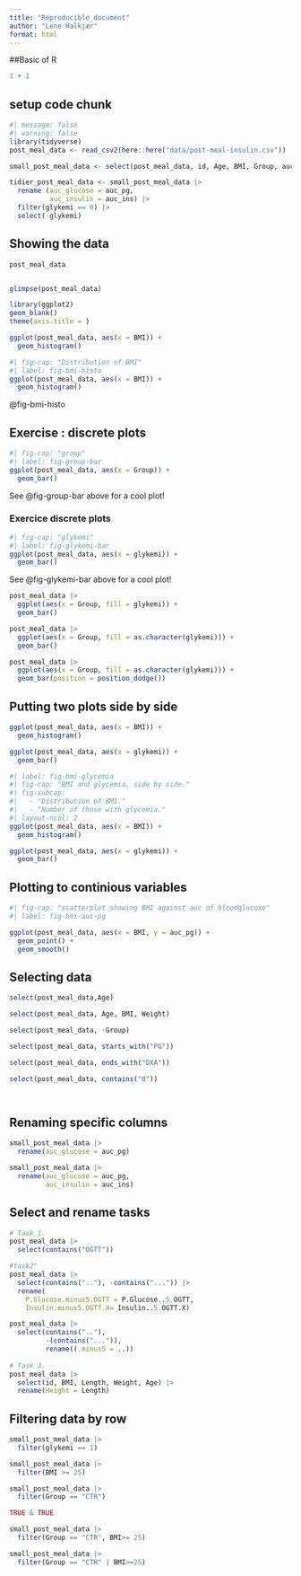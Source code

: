 ```yaml
---
title: "Reproducible_document"
author: "Lene Halkjær"
format: html
---
```


##Basic of R

```r
1 + 1
```

## setup code chunk

```r
#| message: false
#| warning: false
library(tidyverse)
post_meal_data <- read_csv2(here::here("data/post-meal-insulin.csv"))

small_post_meal_data <- select(post_meal_data, id, Age, BMI, Group, auc_pg, auc_ins, glykemi)

tidier_post_meal_data <- small_post_meal_data |>
  rename (auc_glucose = auc_pg,
          auc_insulin = auc_ins) |>
  filter(glykemi == 0) |>
  select(-glykemi)
```

## Showing the data

```r
post_meal_data
```
```r
```

```r
glimpse(post_meal_data)
```

```r
library(ggplot2)
geom_blank()
theme(axis.title = )
```
```r
ggplot(post_meal_data, aes(x = BMI)) +
  geom_histogram()
```

```r
#| fig-cap: "Distribution of BMI"
#| label: fig-bmi-histo
ggplot(post_meal_data, aes(x = BMI)) +
  geom_histogram()
```
@fig-bmi-histo


## Exercise : discrete plots

```r
#| fig-cap: "group"
#| label: fig-group-bar
ggplot(post_meal_data, aes(x = Group)) +
  geom_bar()
```
See @fig-group-bar above for a cool plot!

### Exercice discrete plots

```r
#| fig-cap: "glykemi"
#| label: fig-glykemi-bar
ggplot(post_meal_data, aes(x = glykemi)) +
  geom_bar()
```
See @fig-glykemi-bar above for a cool plot!

```r
post_meal_data |>
  ggplot(aes(x = Group, fill = glykemi)) +
  geom_bar()
```

```r
post_meal_data |>
  ggplot(aes(x = Group, fill = as.character(glykemi))) +
  geom_bar()
```

```r
post_meal_data |>
  ggplot(aes(x = Group, fill = as.character(glykemi))) +
  geom_bar(position = position_dodge())
```
## Putting two plots side by side

```r
ggplot(post_meal_data, aes(x = BMI)) +
  geom_histogram()
```

```r
ggplot(post_meal_data, aes(x = glykemi)) +
  geom_bar()
```

```r
#| label: fig-bmi-glycemia
#| fig-cap: "BMI and glycemia, side by side."
#| fig-subcap:
#|   - "Distribution of BMI."
#|   - "Number of those with glycemia."
#| layout-ncol: 2
ggplot(post_meal_data, aes(x = BMI)) +
  geom_histogram()

ggplot(post_meal_data, aes(x = glykemi)) +
  geom_bar()
```

## Plotting to continious variables
```r
#| fig-cap: "scatterplot showing BMI against auc of bloodglucose"
#| label: fig-bmi-auc-pg

ggplot(post_meal_data, aes(x = BMI, y = auc_pg)) +
  geom_point() + 
  geom_smooth()
```
## Selecting data
```r
select(post_meal_data,Age)

select(post_meal_data, Age, BMI, Weight)

select(post_meal_data, -Group)

select(post_meal_data, starts_with("PG"))

select(post_meal_data, ends_with("DXA"))

select(post_meal_data, contains("0"))




```

## Renaming specific columns
```r
small_post_meal_data |> 
  rename(auc_glucose = auc_pg)

small_post_meal_data |>
  rename(auc_glucose = auc_pg,
         auc_insulin = auc_ins)
```
## Select and rename tasks 

```r
# Task 1.
post_meal_data |>
  select(contains("OGTT"))

#task2"
post_meal_data |>
  select(contains(".."), -contains("...")) |>
  rename(
    P.Glucose.minus5.OGTT = P.Glucose..5.OGTT,
    Insulin.minus5.OGTT.X= Insulin..5.OGTT.X)

post_meal_data |>
  select(contains(".."), 
         -(contains("...")), 
         rename((.minus5 = ..))
         
# Task 3.
post_meal_data |>
  select(id, BMI, Length, Weight, Age) |>
  rename(Height = Length)

```



## Filtering data by row
```r
small_post_meal_data |>
  filter(glykemi == 1)

small_post_meal_data |>
  filter(BMI >= 25)

small_post_meal_data |>
  filter(Group == "CTR")


```

```r
TRUE & TRUE 
```



```r
small_post_meal_data |>
  filter(Group == "CTR", BMI>= 25)

small_post_meal_data |>
  filter(Group == "CTR" | BMI>=25)
```

